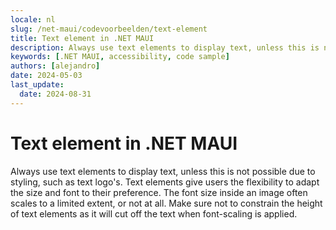 ```yaml
---
locale: nl
slug: /net-maui/codevoorbeelden/text-element
title: Text element in .NET MAUI
description: Always use text elements to display text, unless this is not possible due to styling, such as text logo's.
keywords: [.NET MAUI, accessibility, code sample]
authors: [alejandro]
date: 2024-05-03
last_update:
  date: 2024-08-31
---
```


# Text element in .NET MAUI

Always use text elements to display text, unless this is not possible due to styling, such as text logo's. Text elements give users the flexibility to adapt the size and font to their preference. The font size inside an image often scales to a limited extent, or not at all. Make sure not to constrain the height of text elements as it will cut off the text when font-scaling is applied.

<CodeSample id="text-element" platform="net-maui" locale="en"/>
